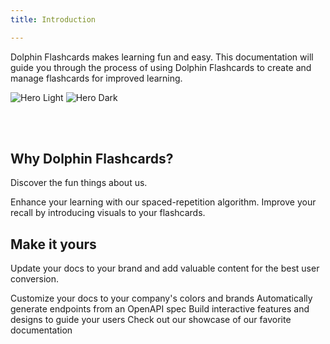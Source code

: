 ```yaml
---
title: Introduction

---
```


Dolphin Flashcards makes learning fun and easy. This documentation will guide you through the process of using Dolphin Flashcards to create and manage flashcards for improved learning.

<img
  className="block dark:hidden"
  src="/images/dolphinflashcards.png"
  alt="Hero Light"
/>
<img
  className="hidden dark:block"
  src="/images/dolphinflashcards.png"
  alt="Hero Dark"
/>










<br></br>
## Why Dolphin Flashcards?
Discover the fun things about us.

<CardGroup cols={2}>
  <Card
    title="Spaced-repetition algorithm"
    icon="code"
    href="https://mintlify.com/docs/quickstart"
  >
    Enhance your learning with our spaced-repetition algorithm.
  </Card>
  <Card
    title="Add images, colors and more!"
    icon="image"
    href="https://mintlify.com/docs/development"
  >
    Improve your recall by introducing visuals to your flashcards.
  </Card>
</CardGroup>

## Make it yours

Update your docs to your brand and add valuable content for the best user conversion.

<CardGroup cols={2}>
  <Card
    title="Customize Style"
    icon="palette"
    href="https://mintlify.com/docs/settings/global"
  >
    Customize your docs to your company's colors and brands
  </Card>
  <Card
    title="Reference APIs"
    icon="code"
    href="https://mintlify.com/docs/api-playground/openapi"
  >
    Automatically generate endpoints from an OpenAPI spec
  </Card>
  <Card
    title="Add Components"
    icon="screwdriver-wrench"
    href="https://mintlify.com/docs/components/accordion"
  >
    Build interactive features and designs to guide your users
  </Card>
  <Card
    title="Get Inspiration"
    icon="stars"
    href="https://mintlify.com/customers"
  >
    Check out our showcase of our favorite documentation
  </Card>
</CardGroup>
